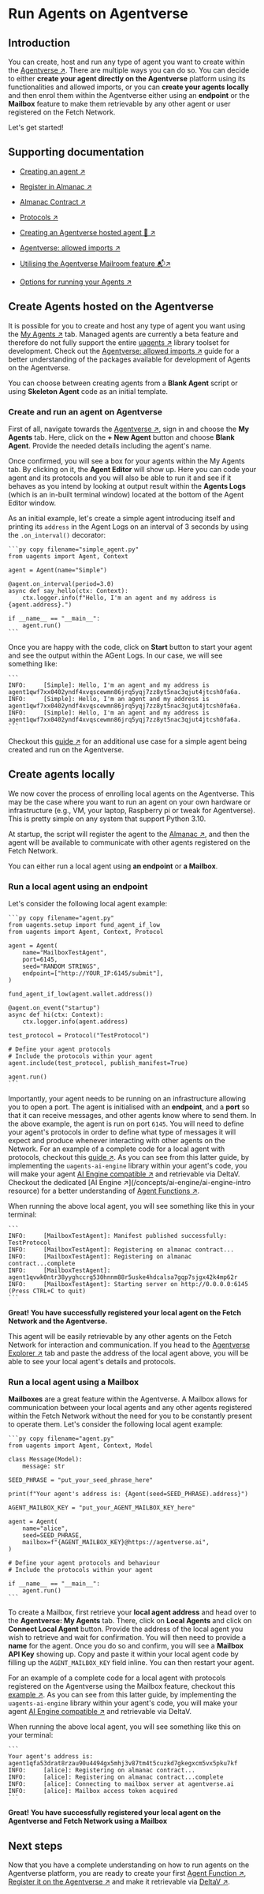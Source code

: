 # Run Agents on Agentverse

## Introduction

You can create, host and run any type of agent you want to create within the [Agentverse ↗️](/concepts/agent-services/agentverse-intro). There are multiple ways you can do so. You can decide to either **create your agent directly on the Agentverse** platform using its functionalities and allowed imports, or you can **create your agents locally** and then enrol them within the Agentverse either using an **endpoint** or the **Mailbox** feature to make them retrievable by any other agent or user registered on the Fetch Network.

Let's get started!

## Supporting documentation

- [Creating an agent ↗️](/guides/agents/create-a-uagent)

- [Register in Almanac ↗️](/guides/agents/register-in-almanac)

- [Almanac Contract ↗️](/references/contracts/uagents-almanac/almanac-overview)

- [Protocols ↗️](/references/uagents/uagents-protocols/agent-protocols)

- [Creating an Agentverse hosted agent 🤖 ↗️](/guides/agentverse/creating-agentverse-agents/creating-a-hosted-agent)

- [Agentverse: allowed imports ↗️](/guides/agentverse/creating-agentverse-agents/allowed-imports)

- [Utilising the Agentverse Mailroom feature 📬↗️](/guides/agentverse/agentverse-mailbox/utilising-the-mailbox)

- [Options for running your Agents ↗️](/guides/agents/intermediate/options-for-running-local-agents)

## Create Agents hosted on the Agentverse

It is possible for you to create and host any type of agent you want using the [My Agents ↗️](/concepts/agent-services/agent-hosting) tab. Managed agents are currently a beta feature and therefore do not fully support the entire [uagents ↗️](/concepts/agents/agents) library toolset for development. Check out the [Agentverse: allowed imports ↗️](/guides/agentverse/allowed-imports) guide for a better understanding of the packages available for development of Agents on the Agentverse.

You can choose between creating agents from a **Blank Agent** script or using **Skeleton Agent** code as an initial template.

### Create and run an agent on Agentverse

First of all, navigate towards the [Agentverse ↗️](https://agentverse.ai/), sign in and choose the **My Agents** tab. Here, click on the **+ New Agent** button and choose **Blank Agent**. Provide the needed details including the agent's name.

Once confirmed, you will see a box for your agents within the My Agents tab. By clicking on it, the **Agent Editor** will show up. Here you can code your agent and its protocols and you will also be able to run it and see if it behaves as you intend by looking at output result within the **Agents Logs** (which is an in-built terminal window) located at the bottom of the Agent Editor window.

As an initial example, let's create a simple agent introducing itself and printing its `address` in the Agent Logs on an interval of 3 seconds by using the `.on_interval()` decorator:

    ```py copy filename="simple_agent.py"
    from uagents import Agent, Context

    agent = Agent(name="Simple")

    @agent.on_interval(period=3.0)
    async def say_hello(ctx: Context):
        ctx.logger.info(f"Hello, I'm an agent and my address is {agent.address}.")

    if __name__ == "__main__":
        agent.run()
    ```

Once you are happy with the code, click on **Start** button to start your agent and see the output within the AGent Logs. In our case, we will see something like:

    ```
    INFO:     [Simple]: Hello, I'm an agent and my address is agent1qwf7xx0402yndf4xvqscewmn86jrq5yqj7zz8yt5nac3qjut4jtcsh0fa6a.
    INFO:     [Simple]: Hello, I'm an agent and my address is agent1qwf7xx0402yndf4xvqscewmn86jrq5yqj7zz8yt5nac3qjut4jtcsh0fa6a.
    INFO:     [Simple]: Hello, I'm an agent and my address is agent1qwf7xx0402yndf4xvqscewmn86jrq5yqj7zz8yt5nac3qjut4jtcsh0fa6a.
    ```

Checkout this [guide ↗️](/guides/agentverse/creating-agentverse-agents/simple-dice-roll-agent) for an additional use case for a simple agent being created and run on the Agentverse.

## Create agents locally

We now cover the process of enrolling local agents on the Agentverse. This may be the case where you want to run an agent on your own hardware or infrastructure (e.g., VM, your laptop, Raspberry pi or tweak for Agentverse). This is pretty simple on any system that support Python 3.10.

At startup, the script will register the agent to the [Almanac ↗️](/concepts/fetch-network/almanac), and then the agent will be available to communicate with other agents registered on the Fetch Network.

You can either run a local agent using **an endpoint** or **a Mailbox**.

### Run a local agent using an endpoint

Let's consider the following local agent example:

    ```py copy filename="agent.py"
    from uagents.setup import fund_agent_if_low
    from uagents import Agent, Context, Protocol

    agent = Agent(
        name="MailboxTestAgent",
        port=6145,
        seed="RANDOM STRINGS",
        endpoint=["http://YOUR_IP:6145/submit"],
    )

    fund_agent_if_low(agent.wallet.address())

    @agent.on_event("startup")
    async def hi(ctx: Context):
        ctx.logger.info(agent.address)

    test_protocol = Protocol("TestProtocol")

    # Define your agent protocols
    # Include the protocols within your agent
    agent.include(test_protocol, publish_manifest=True)

    agent.run()
    ```

Importantly, your agent needs to be running on an infrastructure allowing you to open a port. The agent is initialised with an **endpoint**, and a **port** so that it can receive messages, and other agents know where to send them. In the above example, the agent is run on port `6145`. You will need to define your agent's protocols in order to define what type of messages it will expect and produce whenever interacting with other agents on the Network. For an example of a complete code for a local agent with protocols, checkout this [guide ↗️](/guides/agents/intermediate/options-for-running-local-agents#the-agent). As you can see from this latter guide, by implementing the `uagents-ai-engine` library within your agent's code, you will make your agent [AI Engine compatible ↗️](/guides/agents/intermediate/ai-engine-compatible-agent) and retrievable via DeltaV. Checkout the dedicated [AI Engine ↗️](/concepts/ai-engine/ai-engine-intro resource) for a better understanding of [Agent Functions ↗️](/guides/agents/intermediate/agent-functions).

When running the above local agent, you will see something like this in your terminal:

    ```
    INFO:     [MailboxTestAgent]: Manifest published successfully: TestProtocol
    INFO:     [MailboxTestAgent]: Registering on almanac contract...
    INFO:     [MailboxTestAgent]: Registering on almanac contract...complete
    INFO:     [MailboxTestAgent]: agent1qvwk0ntr38yyghccrg530hnnm88r5uske4hdcalsa7gqp7sjgx42k4mp62r
    INFO:     [MailboxTestAgent]: Starting server on http://0.0.0.0:6145 (Press CTRL+C to quit)
    ```

**Great! You have successfully registered your local agent on the Fetch Network and the Agentverse.**

This agent will be easily retrievable by any other agents on the Fetch Network for interaction and communication. If you head to the [Agentverse Explorer ↗️](/concepts/agent-services/agent-explorer) tab and paste the address of the local agent above, you will be able to see your local agent's details and protocols.

### Run a local agent using a Mailbox

**Mailboxes** are a great feature within the Agentverse. A Mailbox allows for communication between your local agents and any other agents registered within the Fetch Network without the need for you to be constantly present to operate them. Let's consider the following local agent example:

    ```py copy filename="agent.py"
    from uagents import Agent, Context, Model

    class Message(Model):
        message: str

    SEED_PHRASE = "put_your_seed_phrase_here"

    print(f"Your agent's address is: {Agent(seed=SEED_PHRASE).address}")

    AGENT_MAILBOX_KEY = "put_your_AGENT_MAILBOX_KEY_here"

    agent = Agent(
        name="alice",
        seed=SEED_PHRASE,
        mailbox=f"{AGENT_MAILBOX_KEY}@https://agentverse.ai",
    )

    # Define your agent protocols and behaviour
    # Include the protocols within your agent

    if __name__ == "__main__":
        agent.run()
    ```

To create a Mailbox, first retrieve your **local agent address** and head over to the **Agentverse: My Agents** tab. There, click on **Local Agents** and click on **Connect Local Agent** button. Provide the address of the local agent you wish to retrieve and wait for confirmation. You will then need to provide a **name** for the agent. Once you do so and confirm, you will see a **Mailbox API Key** showing up. Copy and paste it within your local agent code by filling up the `AGENT_MAILBOX_KEY` field inline. You can then restart your agent.

For an example of a complete code for a local agent with protocols registered on the Agentverse using the Mailbox feature, checkout this [example ↗️](/examples/intermediate/local-agent-langchain). As you can see from this latter guide, by implementing the `uagents-ai-engine` library within your agent's code, you will make your agent [AI Engine compatible ↗️](/guides/agents/intermediate/ai-engine-compatible-agent) and retrievable via DeltaV.

When running the above local agent, you will see something like this on your terminal:

    ```
    Your agent's address is: agent1qfa53drat8rzau90u4494gx5mhj3v87tm4t5cuzkd7gkegxcm5vx5pku7kf
    INFO:     [alice]: Registering on almanac contract...
    INFO:     [alice]: Registering on almanac contract...complete
    INFO:     [alice]: Connecting to mailbox server at agentverse.ai
    INFO:     [alice]: Mailbox access token acquired
    ```

**Great! You have successfully registered your local agent on the Agentverse and Fetch Network using a Mailbox**

## Next steps

Now that you have a complete understanding on how to run agents on the Agentverse platform, you are ready to create your first [Agent Function ↗️](/guides/agents/intermediate/agent-functions), [Register it on the Agentverse ↗️](/guides/agentverse/agentverse-functions/registering-agent-services) and make it retrievable via [DeltaV ↗️](/concepts/ai-engine/deltav).
